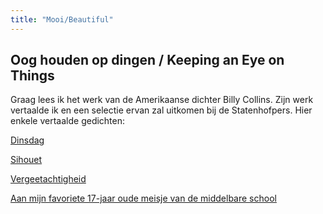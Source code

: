 ```yaml
---
title: "Mooi/Beautiful"
---
```


## Oog houden op dingen / Keeping an Eye on Things

Graag lees ik het werk van de Amerikaanse dichter Billy Collins. Zijn werk vertaalde ik en een selectie ervan zal uitkomen bij de Statenhofpers. Hier enkele vertaalde gedichten:

[Dinsdag](Dinsdag.pdf)

[Sihouet](Silhouet.pdf)

[Vergeetachtigheid](Vergeetachtigheid.pdf)

[Aan mijn favoriete 17-jaar oude meisje van de middelbare school](Aan_mijn_favoriete_17.pdf)


## 